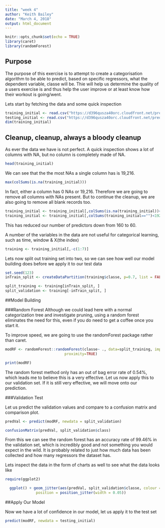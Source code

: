 ---
title: "week 4"
author: "Keith Bailey"
date: "March 4, 2018"
output: html_document
---

```{r setup, include=FALSE}
knitr::opts_chunk$set(echo = TRUE)
library(caret)
library(randomForest)
```

## Purpose

The purpose of this exercise is to attempt to create a categorisation algorithm to be able to predict, based on specific regressors, what the dependent variable, classe will be. Thie will help us determine the quality of a users exercise is and thus help the user improve or at least know how their workout is going/went.

Lets start by fetching the data and some quick inspection

```{r cars}
training_initial <- read.csv("https://d396qusza40orc.cloudfront.net/predmachlearn/pml-training.csv")
testing_initial <- read.csv("https://d396qusza40orc.cloudfront.net/predmachlearn/pml-testing.csv")
dim(training_initial)
```

## Cleanup, cleanup, always a bloody cleanup

As ever the data we have is not perfect. A quick inspection shows a lot of columns with NA, but no column is completely made of NA.

```{r clean1}
head(training_initial)
```

We can see that the the most NAs a single column has is 19,216.

```{r clean2}
max(colSums(is.na(training_initial)))
```

In fact, either a column has 0 NAs or 19,216. Therefore we are going to remove all columns with NAs present. But to continue the cleanup, we are also going to remove all blank records too.

```{r clean3}
training_initial <- training_initial[,colSums(is.na(training_initial))<19216]
training_initial <- training_initial[,colSums(training_initial=="")<19216]
```

This has reduced our number of predictors down from 160 to 60.   

A number of the variables in the data are not useful for categorical learning, such as time, window & X(the index)

```{r clean4}
training <- training_initial[,-c(1:7)]
```

Lets now split out training set into two, so we can see how well our model building does before we apply it to our test data

```{r validation}
set.seed(123)
inTrain_split <- createDataPartition(training$classe, p=0.7, list = FALSE)

split_training <- training[inTrain_split, ]
split_validation <- training[-inTrain_split, ]

```

##Model Building

###Random Forest
Although we could lead here with a normal categorization tree and investigate pruning, using a random forest eliminates the need for this, even if you do need to get a coffee once you start it.

To improve speed, we are going to use the randomForest package rather than caret.

```{r rf1}

modRF <- randomForest::randomForest(classe~ ., data=split_training, importance=TRUE,
                           proximity=TRUE)

print(modRF)
```

The random forest method only has an out of bag error rate of 0.54%, which leads me to believe this is a very effective. Let us now apply this to our validation set. If it is still very effective, we will move onto our prediction.

###Validation Test

Let us predict the validation values and compare to a confusion matrix and comparison plot.

```{r validation1}
predVal <- predict(modRF, newdata = split_validation)

confusionMatrix(predVal, split_validation$class)

```

From this we can see the random forest has an accuracy rate of 99.46% in the validation set, which is incredibly good and not something you would expect in the wild. It is probably related to just how much data has been collected and how many regressors the dataset has.

Lets inspect the data in the form of charts as well to see what the data looks like

```{r charts}
require(ggplot2)

  ggplot() + geom_jitter(aes(predVal, split_validation$classe, colour = split_validation$classe), 
              position = position_jitter(width = 0.05))


```

##Apply Our Model

Now we have a lot of confidence in our model, let us apply it to the test set

```{r applyToTest}

predict(modRF, newdata = testing_initial)

```


